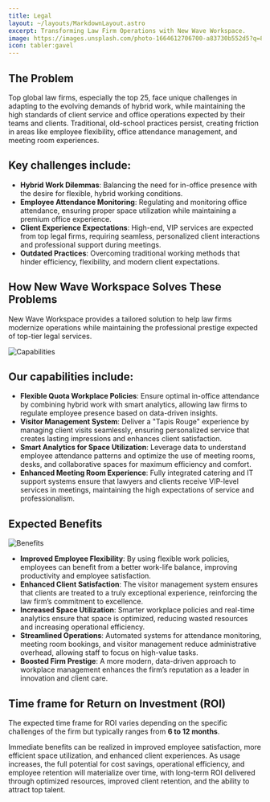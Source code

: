 ```yaml
---
title: Legal
layout: ~/layouts/MarkdownLayout.astro
excerpt: Transforming Law Firm Operations with New Wave Workspace.
image: https://images.unsplash.com/photo-1664612706700-a83730b552d5?q=80&w=4140&auto=format&fit=crop&ixlib=rb-4.0.3&ixid=M3wxMjA3fDB8MHxwaG90by1wYWdlfHx8fGVufDB8fHx8fA%3D%3D
icon: tabler:gavel
---
```


## The Problem

Top global law firms, especially the top 25, face unique challenges in adapting to the evolving demands of hybrid work, while maintaining the high standards of client service and office operations expected by their teams and clients. Traditional, old-school practices persist, creating friction in areas like employee flexibility, office attendance management, and meeting room experiences.

## Key challenges include:

- **Hybrid Work Dilemmas**: Balancing the need for in-office presence with the desire for flexible, hybrid working conditions.
- **Employee Attendance Monitoring**: Regulating and monitoring office attendance, ensuring proper space utilization while maintaining a premium office experience.
- **Client Experience Expectations**: High-end, VIP services are expected from top legal firms, requiring seamless, personalized client interactions and professional support during meetings.
- **Outdated Practices**: Overcoming traditional working methods that hinder efficiency, flexibility, and modern client expectations.

## How New Wave Workspace Solves These Problems

New Wave Workspace provides a tailored solution to help law firms modernize operations while maintaining the professional prestige expected of top-tier legal services.

<Image
   src={CapabilitiesImage}
   alt="Capabilities"
   class="not-prose border-none mx-auto pt-3"
   invertInDarkMode={true}
   width={800}
/>

## Our capabilities include:

- **Flexible Quota Workplace Policies**: Ensure optimal in-office attendance by combining hybrid work with smart analytics, allowing law firms to regulate employee presence based on data-driven insights.
- **Visitor Management System**: Deliver a "Tapis Rouge" experience by managing client visits seamlessly, ensuring personalized service that creates lasting impressions and enhances client satisfaction.
- **Smart Analytics for Space Utilization**: Leverage data to understand employee attendance patterns and optimize the use of meeting rooms, desks, and collaborative spaces for maximum efficiency and comfort.
- **Enhanced Meeting Room Experience**: Fully integrated catering and IT support systems ensure that lawyers and clients receive VIP-level services in meetings, maintaining the high expectations of service and professionalism.

## Expected Benefits

<Image
   src={BenefitsImage}
   alt="Benefits"
   class="not-prose mx-auto"
   invertInDarkMode={true}
   width={800}
/>

- **Improved Employee Flexibility**: By using flexible work policies, employees can benefit from a better work-life balance, improving productivity and employee satisfaction.
- **Enhanced Client Satisfaction**: The visitor management system ensures that clients are treated to a truly exceptional experience, reinforcing the law firm’s commitment to excellence.
- **Increased Space Utilization**: Smarter workplace policies and real-time analytics ensure that space is optimized, reducing wasted resources and increasing operational efficiency.
- **Streamlined Operations**: Automated systems for attendance monitoring, meeting room bookings, and visitor management reduce administrative overhead, allowing staff to focus on high-value tasks.
- **Boosted Firm Prestige**: A more modern, data-driven approach to workplace management enhances the firm’s reputation as a leader in innovation and client care.

## Time frame for Return on Investment (ROI)

The expected time frame for ROI varies depending on the specific challenges of the firm but typically ranges from **6 to 12 months**. 

Immediate benefits can be realized in improved employee satisfaction, more efficient space utilization, and enhanced client experiences. As usage increases, the full potential for cost savings, operational efficiency, and employee retention will materialize over time, with long-term ROI delivered through optimized resources, improved client retention, and the ability to attract top talent.